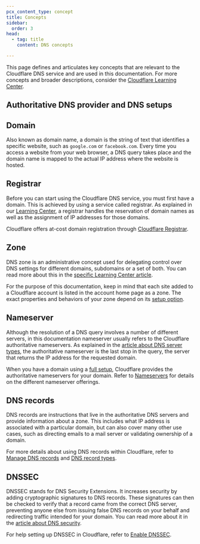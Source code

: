 ```yaml
---
pcx_content_type: concept
title: Concepts
sidebar:
  order: 3
head:
  - tag: title
    content: DNS concepts

---
```


This page defines and articulates key concepts that are relevant to the Cloudflare DNS service and are used in this documentation. For more concepts and broader descriptions, consider the [Cloudflare Learning Center](https://www.cloudflare.com/learning/dns/what-is-dns/).

## Authoritative DNS provider and DNS setups



## Domain

Also known as domain name, a domain is the string of text that identifies a specific website, such as `google.com` or `facebook.com`. Every time you access a website from your web browser, a DNS query takes place and the domain name is mapped to the actual IP address where the website is hosted.

## Registrar

Before you can start using the Cloudflare DNS service, you must first have a domain. This is achieved by using a service called registrar. As explained in our [Learning Center](https://www.cloudflare.com/learning/dns/glossary/what-is-a-domain-name-registrar/), a registrar handles the reservation of domain names as well as the assignment of IP addresses for those domains.

Cloudflare offers at-cost domain registration through [Cloudflare Registrar](/registrar/).

## Zone

DNS zone is an administrative concept used for delegating control over DNS settings for different domains, subdomains or a set of both. You can read more about this in the [specific Learning Center article](https://www.cloudflare.com/learning/dns/glossary/dns-zone/).

For the purpose of this documentation, keep in mind that each site added to a Cloudflare account is listed in the account home page as a zone. The exact properties and behaviors of your zone depend on its [setup option](/dns/zone-setups/).

## Nameserver

Although the resolution of a DNS query involves a number of different servers, in this documentation nameserver usually refers to the Cloudflare authoritative nameservers. As explained in the [article about DNS server types](https://www.cloudflare.com/learning/dns/dns-server-types/), the authoritative nameserver is the last stop in the query, the server that returns the IP address for the requested domain.

When you have a domain using a [full setup](/dns/zone-setups/full-setup/), Cloudflare provides the authoritative nameservers for your domain. Refer to [Nameservers](/dns/nameservers/) for details on the different nameserver offerings.

## DNS records

DNS records are instructions that live in the authoritative DNS servers and provide information about a zone. This includes what IP address is associated with a particular domain, but can also cover many other use cases, such as directing emails to a mail server or validating ownership of a domain.

For more details about using DNS records within Cloudflare, refer to [Manage DNS records](/dns/manage-dns-records/how-to/create-dns-records/) and [DNS record types](/dns/manage-dns-records/reference/dns-record-types/).

## DNSSEC

DNSSEC stands for DNS Security Extensions. It increases security by adding cryptographic signatures to DNS records. These signatures can then be checked to verify that a record came from the correct DNS server, preventing anyone else from issuing false DNS records on your behalf and redirecting traffic intended for your domain. You can read more about it in the [article about DNS security](https://www.cloudflare.com/learning/dns/dns-security/).

For help setting up DNSSEC in Cloudflare, refer to [Enable DNSSEC](/dns/dnssec/).
